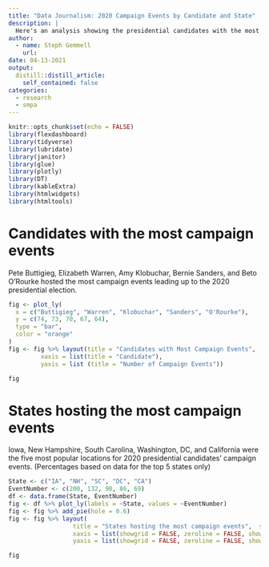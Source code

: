```yaml
---
title: "Data Journalism: 2020 Campaign Events by Candidate and State"
description: |
  Here's an analysis showing the presidential candidates with the most campaign events during the 2020 election, in addition to a breakdown of the top 5 states where candidates hosted the most events.
author:
  - name: Steph Gemmell
    url: 
date: 04-13-2021
output:
  distill::distill_article:
    self_contained: false
categories:
  - research
  - smpa
---
```



```r

knitr::opts_chunk$set(echo = FALSE)
library(flexdashboard)
library(tidyverse)
library(lubridate)
library(janitor)
library(glue)
library(plotly)
library(DT)
library(kableExtra)
library(htmlwidgets)
library(htmltools)
```


Candidates with the most campaign events
=====================================
Pete Buttigieg, Elizabeth Warren, Amy Klobuchar, Bernie Sanders, and Beto O'Rourke hosted the most campaign events leading up to the 2020 presidential election.

```r
fig <- plot_ly(
  x = c("Buttigieg", "Warren", "Klobuchar", "Sanders", "O'Rourke"),
  y = c(74, 73, 70, 67, 64),
  type = "bar",
  color = "orange"
)
fig <- fig %>% layout(title = "Candidates with Most Campaign Events",
         xaxis = list(title = "Candidate"),
         yaxis = list (title = "Number of Campaign Events"))

fig
```

States hosting the most campaign events
=====================================
Iowa, New Hampshire, South Carolina, Washington, DC, and California were the five most popular locations for 2020 presidential candidates' campaign events. 
(Percentages based on data for the top 5 states only)

```r
State <- c("IA", "NH", "SC", "DC", "CA")
EventNumber <- c(200, 132, 90, 86, 69)
df <- data.frame(State, EventNumber)
fig <- df %>% plot_ly(labels = ~State, values = ~EventNumber)
fig <- fig %>% add_pie(hole = 0.6)
fig <- fig %>% layout(
                  title = "States hosting the most campaign events",  showlegend = F,
                  xaxis = list(showgrid = FALSE, zeroline = FALSE, showticklabels = FALSE),
                  yaxis = list(showgrid = FALSE, zeroline = FALSE, showticklabels = FALSE))

fig
```